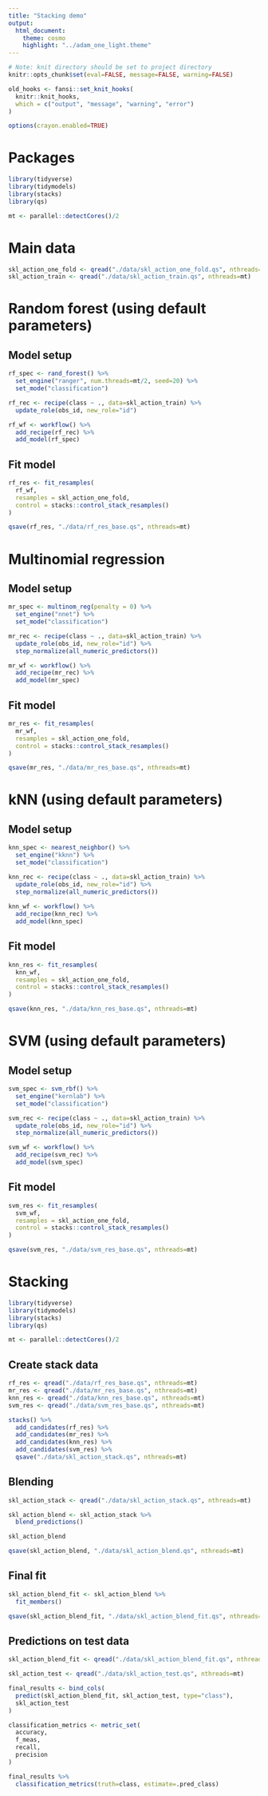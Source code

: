 ```yaml
---
title: "Stacking demo"
output:
  html_document:
    theme: cosmo
    highlight: "../adam_one_light.theme"
---
```


```r
# Note: knit directory should be set to project directory
knitr::opts_chunk$set(eval=FALSE, message=FALSE, warning=FALSE)

old_hooks <- fansi::set_knit_hooks(
  knitr::knit_hooks,
  which = c("output", "message", "warning", "error")
)

options(crayon.enabled=TRUE)
```

# Packages

```r
library(tidyverse)
library(tidymodels)
library(stacks)
library(qs)

mt <- parallel::detectCores()/2
```

# Main data

```r
skl_action_one_fold <- qread("./data/skl_action_one_fold.qs", nthreads=mt)
skl_action_train <- qread("./data/skl_action_train.qs", nthreads=mt)
```

# Random forest (using default parameters)

## Model setup

```r
rf_spec <- rand_forest() %>%
  set_engine("ranger", num.threads=mt/2, seed=20) %>%
  set_mode("classification")

rf_rec <- recipe(class ~ ., data=skl_action_train) %>%
  update_role(obs_id, new_role="id")

rf_wf <- workflow() %>%
  add_recipe(rf_rec) %>%
  add_model(rf_spec)
```

## Fit model

```r
rf_res <- fit_resamples(
  rf_wf,
  resamples = skl_action_one_fold,
  control = stacks::control_stack_resamples()
)
```

```r
qsave(rf_res, "./data/rf_res_base.qs", nthreads=mt)
```

# Multinomial regression

## Model setup

```r
mr_spec <- multinom_reg(penalty = 0) %>%
  set_engine("nnet") %>%
  set_mode("classification")

mr_rec <- recipe(class ~ ., data=skl_action_train) %>%
  update_role(obs_id, new_role="id") %>%
  step_normalize(all_numeric_predictors())

mr_wf <- workflow() %>%
  add_recipe(mr_rec) %>%
  add_model(mr_spec)
```

## Fit model

```r
mr_res <- fit_resamples(
  mr_wf,
  resamples = skl_action_one_fold,
  control = stacks::control_stack_resamples()
)
```

```r
qsave(mr_res, "./data/mr_res_base.qs", nthreads=mt)
```

# kNN (using default parameters)

## Model setup

```r
knn_spec <- nearest_neighbor() %>%
  set_engine("kknn") %>%
  set_mode("classification")

knn_rec <- recipe(class ~ ., data=skl_action_train) %>%
  update_role(obs_id, new_role="id") %>%
  step_normalize(all_numeric_predictors())
  
knn_wf <- workflow() %>%
  add_recipe(knn_rec) %>%
  add_model(knn_spec)
```

## Fit model

```r
knn_res <- fit_resamples(
  knn_wf,
  resamples = skl_action_one_fold,
  control = stacks::control_stack_resamples()
)
```

```r
qsave(knn_res, "./data/knn_res_base.qs", nthreads=mt)
```

# SVM (using default parameters)

## Model setup

```r
svm_spec <- svm_rbf() %>%
  set_engine("kernlab") %>%
  set_mode("classification")

svm_rec <- recipe(class ~ ., data=skl_action_train) %>%
  update_role(obs_id, new_role="id") %>%
  step_normalize(all_numeric_predictors())

svm_wf <- workflow() %>%
  add_recipe(svm_rec) %>%
  add_model(svm_spec)
```

## Fit model

```r
svm_res <- fit_resamples(
  svm_wf,
  resamples = skl_action_one_fold,
  control = stacks::control_stack_resamples()
)
```

```r
qsave(svm_res, "./data/svm_res_base.qs", nthreads=mt)
```

# Stacking

```r
library(tidyverse)
library(tidymodels)
library(stacks)
library(qs)

mt <- parallel::detectCores()/2
```

## Create stack data

```r
rf_res <- qread("./data/rf_res_base.qs", nthreads=mt)
mr_res <- qread("./data/mr_res_base.qs", nthreads=mt)
knn_res <- qread("./data/knn_res_base.qs", nthreads=mt)
svm_res <- qread("./data/svm_res_base.qs", nthreads=mt)
```

```r
stacks() %>%
  add_candidates(rf_res) %>%
  add_candidates(mr_res) %>%
  add_candidates(knn_res) %>%
  add_candidates(svm_res) %>%
  qsave("./data/skl_action_stack.qs", nthreads=mt)
```

## Blending

```r
skl_action_stack <- qread("./data/skl_action_stack.qs", nthreads=mt)

skl_action_blend <- skl_action_stack %>%
  blend_predictions()

skl_action_blend
```

```r
qsave(skl_action_blend, "./data/skl_action_blend.qs", nthreads=mt)
```

## Final fit

```r
skl_action_blend_fit <- skl_action_blend %>%
  fit_members()
```

```r
qsave(skl_action_blend_fit, "./data/skl_action_blend_fit.qs", nthreads=mt)
```

## Predictions on test data

```r
skl_action_blend_fit <- qread("./data/skl_action_blend_fit.qs", nthreads=mt)
```

```r
skl_action_test <- qread("./data/skl_action_test.qs", nthreads=mt)
```

```r
final_results <- bind_cols(
  predict(skl_action_blend_fit, skl_action_test, type="class"),
  skl_action_test
)

classification_metrics <- metric_set(
  accuracy,
  f_meas,
  recall,
  precision
)

final_results %>%
  classification_metrics(truth=class, estimate=.pred_class)
```
